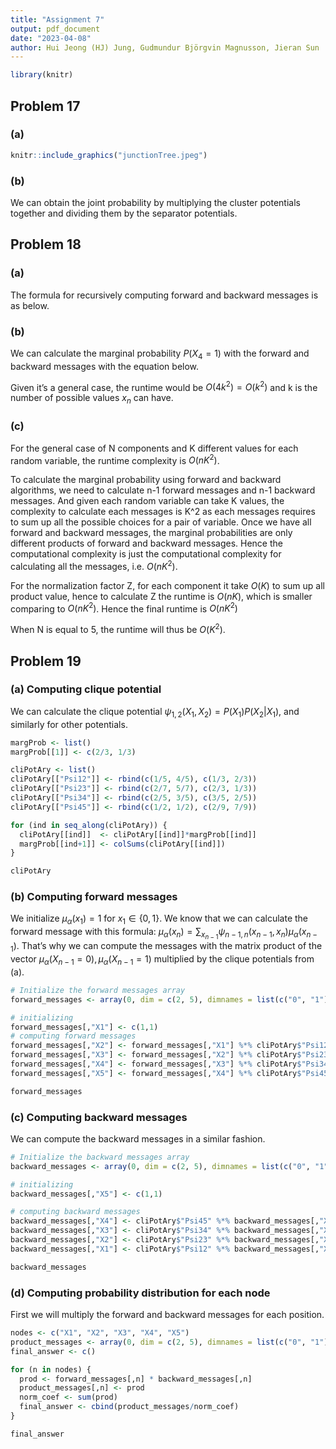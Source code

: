 ```yaml
---
title: "Assignment 7"
output: pdf_document
date: "2023-04-08"
author: Hui Jeong (HJ) Jung, Gudmundur Björgvin Magnusson, Jieran Sun
---
```


```r
library(knitr)
```


## Problem 17 
### (a)
```r
knitr::include_graphics("junctionTree.jpeg")
```

### (b)
We can obtain the joint probability by multiplying the cluster potentials together and dividing them by the separator potentials. 
```{=tex}
\begin{align}
P(U) = \frac{\psi(A, B, C)\psi(D,C,F)\psi(D,E,F)\psi(E,F,G)\psi(G,H)\psi(F,I)\psi(I,J)\psi(I,K)}{\psi(C)\psi(D,F)\psi(E,F)\psi(G)\psi(F)\psi(I)^2}
\end{align}
```


## Problem 18
### (a)
The formula for recursively computing forward and backward messages is as below. 
```{=tex}
\begin{align}
  \mu_\alpha(x_n) = \sum_{x_{n-1}} \psi_{n-1,n}(x_{n-1}, x_n) \mu_\alpha(x_{n-1})
\end{align}
```

```{=tex}
\begin{align}
  \mu_\beta(x_n) = \sum_{x_{n+1}} \psi_{n,n+1}(x_{n}, x_{n+1}) \mu_\beta(x_{n+1})
\end{align}
```

### (b)
We can calculate the marginal probability $P(X_4=1)$ with the forward and backward messages with the equation below. 
```{=tex}
\begin{align}
  P(x_4=1) = \frac{1}{Z} \mu_\alpha(x_4) \mu_\beta(x_4) \\
  =\frac{1}{Z} [\sum_{x_3} \psi_{3,4} \sum_{x_2} \psi_{2,3} \sum_{x_1} \psi_{1,2}] [\sum_{x_5} \psi_{4,5}]
\end{align}
```
Given it's a general case, the runtime would be $O(4k^2) = O(k^2)$ and k is the number of possible values $x_n$ can have. 

### (c)
For the general case of N components and K different values for each random variable, the runtime complexity is $O(nK^2)$. 

To calculate the marginal probability using forward and backward algorithms, we need to calculate n-1 forward messages and n-1 backward messages. And given each random variable can take K values, the complexity to calculate each messages is K^2 as each messages requires to sum up all the possible choices for a pair of variable. Once we have all forward and backward messages, the marginal probabilities are only different products of forward and backward messages. Hence the computational complexity is just the computational complexity for calculating all the messages, i.e. $O(nK^2)$. 

For the normalization factor Z, for each component it take $O(K)$ to sum up all product value, hence to calculate Z the runtime is $O(nK)$, which is smaller comparing to $O(nK^2)$. Hence the final runtime is $O(nK^2)$

When N is equal to 5, the runtime will thus be $O(K^2)$. 


## Problem 19 
### (a) Computing clique potential 
We can calculate the clique potential $\psi_{1,2}(X_1, X_2) = P(X_1)P(X_2|X_1)$, and similarly for other potentials.  
```r
margProb <- list()
margProb[[1]] <- c(2/3, 1/3)

cliPotAry <- list()
cliPotAry[["Psi12"]] <- rbind(c(1/5, 4/5), c(1/3, 2/3))
cliPotAry[["Psi23"]] <- rbind(c(2/7, 5/7), c(2/3, 1/3))
cliPotAry[["Psi34"]] <- rbind(c(2/5, 3/5), c(3/5, 2/5))
cliPotAry[["Psi45"]] <- rbind(c(1/2, 1/2), c(2/9, 7/9))

for (ind in seq_along(cliPotAry)) {
  cliPotAry[[ind]]  <- cliPotAry[[ind]]*margProb[[ind]]
  margProb[[ind+1]] <- colSums(cliPotAry[[ind]])
}

cliPotAry
```

### (b) Computing forward messages
We initialize $\mu_\alpha(x_1) = 1$ for $x_1 \in \{0,1\}$. We know that we can calculate the forward message with this formula: $\mu_\alpha(x_n) = \sum_{x_{n-1}} \psi_{n-1,n}(x_{n-1}, x_n) \mu_\alpha(x_{n-1})$. That's why we can compute the messages with the matrix product of the vector $\mu_\alpha(X_{n-1} = 0), \mu_\alpha(X_{n-1} = 1)$ multiplied by the clique potentials from (a).

```r
# Initialize the forward messages array
forward_messages <- array(0, dim = c(2, 5), dimnames = list(c("0", "1"), c("X1", "X2", "X3", "X4", "X5")))

# initializing 
forward_messages[,"X1"] <- c(1,1)
# computing forward messages
forward_messages[,"X2"] <- forward_messages[,"X1"] %*% cliPotAry$"Psi12"
forward_messages[,"X3"] <- forward_messages[,"X2"] %*% cliPotAry$"Psi23"
forward_messages[,"X4"] <- forward_messages[,"X3"] %*% cliPotAry$"Psi34"
forward_messages[,"X5"] <- forward_messages[,"X4"] %*% cliPotAry$"Psi45"

forward_messages
```

### (c) Computing backward messages
We can compute the backward messages in a similar fashion. 

```r
# Initialize the backward messages array 
backward_messages <- array(0, dim = c(2, 5), dimnames = list(c("0", "1"), c("X5", "X4", "X3", "X2", "X1")))

# initializing 
backward_messages[,"X5"] <- c(1,1)

# computing backward messages
backward_messages[,"X4"] <- cliPotAry$"Psi45" %*% backward_messages[,"X5"]
backward_messages[,"X3"] <- cliPotAry$"Psi34" %*% backward_messages[,"X4"]
backward_messages[,"X2"] <- cliPotAry$"Psi23" %*% backward_messages[,"X3"]
backward_messages[,"X1"] <- cliPotAry$"Psi12" %*% backward_messages[,"X2"]

backward_messages
```


### (d) Computing probability distribution for each node 
First we will multiply the forward and backward messages for each position.
```r
nodes <- c("X1", "X2", "X3", "X4", "X5")
product_messages <- array(0, dim = c(2, 5), dimnames = list(c("0", "1"), nodes))
final_answer <- c()

for (n in nodes) {
  prod <- forward_messages[,n] * backward_messages[,n]
  product_messages[,n] <- prod
  norm_coef <- sum(prod)
  final_answer <- cbind(product_messages/norm_coef)
} 

final_answer
```